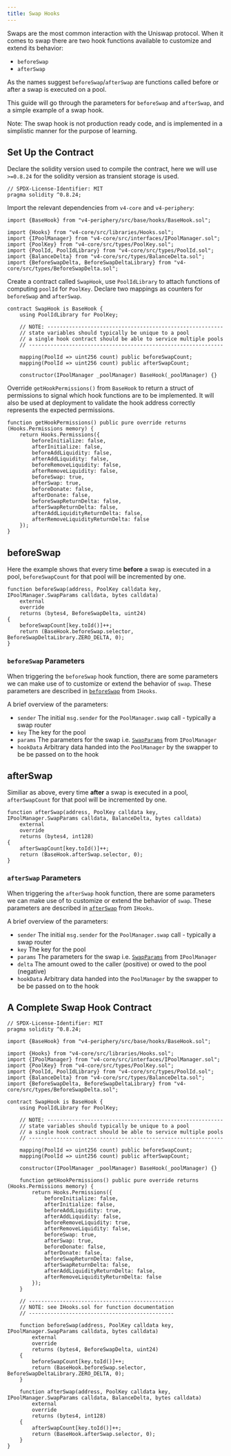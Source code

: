```yaml
---
title: Swap Hooks
---
```


Swaps are the most common interaction with the Uniswap protocol. When it comes to swap there are two hook functions available to customize and extend its behavior:

- `beforeSwap`
- `afterSwap`

As the names suggest `beforeSwap`/`afterSwap` are functions called before or after a swap is executed on a pool.

This guide will go through the parameters for `beforeSwap` and `afterSwap`, and a simple example of a swap hook.

Note: The swap hook is not production ready code, and is implemented in a simplistic manner for the purpose of learning.

## Set Up the Contract

Declare the solidity version used to compile the contract, here we will use `>=0.8.24` for the solidity version as transient storage is used.

```solidity
// SPDX-License-Identifier: MIT
pragma solidity ^0.8.24;
```

Import the relevant dependencies from `v4-core` and `v4-periphery`:

```solidity
import {BaseHook} from "v4-periphery/src/base/hooks/BaseHook.sol";

import {Hooks} from "v4-core/src/libraries/Hooks.sol";
import {IPoolManager} from "v4-core/src/interfaces/IPoolManager.sol";
import {PoolKey} from "v4-core/src/types/PoolKey.sol";
import {PoolId, PoolIdLibrary} from "v4-core/src/types/PoolId.sol";
import {BalanceDelta} from "v4-core/src/types/BalanceDelta.sol";
import {BeforeSwapDelta, BeforeSwapDeltaLibrary} from "v4-core/src/types/BeforeSwapDelta.sol";
```

Create a contract called `SwapHook`, use `PoolIdLibrary` to attach functions of computing `poolId` for `PoolKey`. Declare two mappings as counters for `beforeSwap` and `afterSwap`.

```solidity
contract SwapHook is BaseHook {
    using PoolIdLibrary for PoolKey;

    // NOTE: ---------------------------------------------------------
    // state variables should typically be unique to a pool
    // a single hook contract should be able to service multiple pools
    // ---------------------------------------------------------------

    mapping(PoolId => uint256 count) public beforeSwapCount;
    mapping(PoolId => uint256 count) public afterSwapCount;

    constructor(IPoolManager _poolManager) BaseHook(_poolManager) {}
```

Override `getHookPermissions()` from `BaseHook` to return a struct of permissions to signal which hook functions are to be implemented.
It will also be used at deployment to validate the hook address correctly represents the expected permissions.

```solidity
function getHookPermissions() public pure override returns (Hooks.Permissions memory) {
    return Hooks.Permissions({
        beforeInitialize: false,
        afterInitialize: false,
        beforeAddLiquidity: false,
        afterAddLiquidity: false,
        beforeRemoveLiquidity: false,
        afterRemoveLiquidity: false,
        beforeSwap: true,
        afterSwap: true,
        beforeDonate: false,
        afterDonate: false,
        beforeSwapReturnDelta: false,
        afterSwapReturnDelta: false,
        afterAddLiquidityReturnDelta: false,
        afterRemoveLiquidityReturnDelta: false
    });
}
```

## beforeSwap

Here the example shows that every time __before__ a swap is executed in a pool, `beforeSwapCount` for that pool will be incremented by one.

```solidity
function beforeSwap(address, PoolKey calldata key, IPoolManager.SwapParams calldata, bytes calldata)
    external
    override
    returns (bytes4, BeforeSwapDelta, uint24)
{
    beforeSwapCount[key.toId()]++;
    return (BaseHook.beforeSwap.selector, BeforeSwapDeltaLibrary.ZERO_DELTA, 0);
}
```

### `beforeSwap` Parameters

When triggering the `beforeSwap` hook function, there are some parameters we can make use of to customize or extend the behavior of `swap`. These parameters are described in [`beforeSwap`](/contracts/v4/reference/core/interfaces/IHooks#beforeswap) from `IHooks`.

A brief overview of the parameters:
- `sender` The initial `msg.sender` for the `PoolManager.swap` call - typically a swap router
- `key` The key for the pool
- `params` The parameters for the swap i.e. [`SwapParams`](https://github.com/Uniswap/v4-core/blob/main/src/interfaces/IPoolManager.sol#L143) from `IPoolManager`
- `hookData` Arbitrary data handed into the `PoolManager` by the swapper to be be passed on to the hook

## afterSwap

Similiar as above, every time __after__ a swap is executed in a pool, `afterSwapCount` for that pool will be incremented by one.

```solidity
function afterSwap(address, PoolKey calldata key, IPoolManager.SwapParams calldata, BalanceDelta, bytes calldata)
    external
    override
    returns (bytes4, int128)
{
    afterSwapCount[key.toId()]++;
    return (BaseHook.afterSwap.selector, 0);
}
```

### `afterSwap` Parameters

When triggering the `afterSwap` hook function, there are some parameters we can make use of to customize or extend the behavior of `swap`. These parameters are described in [`afterSwap`](https://github.com/Uniswap/v4-core/blob/main/src/interfaces/IHooks.sol#L118) from `IHooks`.

A brief overview of the parameters:
- `sender` The initial `msg.sender` for the `PoolManager.swap` call - typically a swap router
- `key` The key for the pool
- `params` The parameters for the swap i.e. [`SwapParams`](https://github.com/Uniswap/v4-core/blob/main/src/interfaces/IPoolManager.sol#L143) from `IPoolManager`
- `delta` The amount owed to the caller (positive) or owed to the pool (negative)
- `hookData` Arbitrary data handed into the `PoolManager` by the swapper to be be passed on to the hook
   


## A Complete Swap Hook Contract

```solidity
// SPDX-License-Identifier: MIT
pragma solidity ^0.8.24;

import {BaseHook} from "v4-periphery/src/base/hooks/BaseHook.sol";

import {Hooks} from "v4-core/src/libraries/Hooks.sol";
import {IPoolManager} from "v4-core/src/interfaces/IPoolManager.sol";
import {PoolKey} from "v4-core/src/types/PoolKey.sol";
import {PoolId, PoolIdLibrary} from "v4-core/src/types/PoolId.sol";
import {BalanceDelta} from "v4-core/src/types/BalanceDelta.sol";
import {BeforeSwapDelta, BeforeSwapDeltaLibrary} from "v4-core/src/types/BeforeSwapDelta.sol";

contract SwapHook is BaseHook {
    using PoolIdLibrary for PoolKey;

    // NOTE: ---------------------------------------------------------
    // state variables should typically be unique to a pool
    // a single hook contract should be able to service multiple pools
    // ---------------------------------------------------------------

    mapping(PoolId => uint256 count) public beforeSwapCount;
    mapping(PoolId => uint256 count) public afterSwapCount;

    constructor(IPoolManager _poolManager) BaseHook(_poolManager) {}

    function getHookPermissions() public pure override returns (Hooks.Permissions memory) {
        return Hooks.Permissions({
            beforeInitialize: false,
            afterInitialize: false,
            beforeAddLiquidity: true,
            afterAddLiquidity: false,
            beforeRemoveLiquidity: true,
            afterRemoveLiquidity: false,
            beforeSwap: true,
            afterSwap: true,
            beforeDonate: false,
            afterDonate: false,
            beforeSwapReturnDelta: false,
            afterSwapReturnDelta: false,
            afterAddLiquidityReturnDelta: false,
            afterRemoveLiquidityReturnDelta: false
        });
    }

    // -----------------------------------------------
    // NOTE: see IHooks.sol for function documentation
    // -----------------------------------------------

    function beforeSwap(address, PoolKey calldata key, IPoolManager.SwapParams calldata, bytes calldata)
        external
        override
        returns (bytes4, BeforeSwapDelta, uint24)
    {
        beforeSwapCount[key.toId()]++;
        return (BaseHook.beforeSwap.selector, BeforeSwapDeltaLibrary.ZERO_DELTA, 0);
    }

    function afterSwap(address, PoolKey calldata key, IPoolManager.SwapParams calldata, BalanceDelta, bytes calldata)
        external
        override
        returns (bytes4, int128)
    {
        afterSwapCount[key.toId()]++;
        return (BaseHook.afterSwap.selector, 0);
    }
}
```